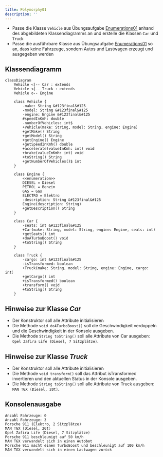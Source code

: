 ```yaml
---
title: Polymorphy01
description: ''
---
```



- Passe die Klasse `Vehicle` aus Übungsaufgabe
  [Enumerations01](../enumerations/enumerations01) anhand des abgebildeten
  Klassendiagramms an und erstelle die Klassen `Car` und `Truck`
- Passe die ausführbare Klasse aus Übungsaufgabe
  [Enumerations01](../enumerations/enumerations01) so an, dass keine Fahrzeuge,
  sondern Autos und Lastwagen erzeugt und ausgegeben werden

## Klassendiagramm

```mermaid
classDiagram
    Vehicle <|-- Car : extends
    Vehicle <|-- Truck : extends
    Vehicle o-- Engine

    class Vehicle {
        -make: String &#123final&#125
        -model: String &#123final&#125
        -engine: Engine &#123final&#125
        #speedInKmh: double
        -numberOfVehicles: int$
        +Vehicle(make: String, model: String, engine: Engine)
        +getMake() String
        +getModel() String
        +getEngine() Engine
        +getSpeedInKmh() double
        +accelerate(valueInKmh: int) void
        +brake(valueInKmh: int) void
        +toString() String
        +getNumberOfVehicles()$ int
    }

    class Engine {
        <<enumeration>>
        DIESEL = Diesel
        PETROL = Benzin
        GAS = Gas
        ELECTRO = Elektro
        -description: String &#123final&#125
        Engine(description: String)
        +getDescription() String
    }

    class Car {
        -seats: int &#123final&#125
        +Car(make: String, model: String, engine: Engine, seats: int)
        +getSeats() int
        +doATurboBoost() void
        +toString() String
    }

    class Truck {
        -cargo: int &#123final&#125
        -isTransformed: boolean
        +Truck(make: String, model: String, engine: Engine, cargo: int)
        +getCargo() int
        +isTransformed() boolean
        +transform() void
        +toString() String
    }
```

## Hinweise zur Klasse _Car_

- Der Konstruktor soll alle Attribute initialisieren
- Die Methode `void doATurboBoost()` soll die Geschwindigkeit verdoppeln und die
  Geschwindigkeit in der Konsole ausgeben.
- Die Methode `String toString()` soll alle Attribute von Car ausgeben:
  `Opel Zafira Life (Diesel, 7 Sitzplätze)`.

## Hinweise zur Klasse _Truck_

- Der Konstruktor soll alle Attribute initialisieren
- Die Methode `void transform()` soll das Attribut isTransformed invertieren und
  den aktuellen Status in der Konsole ausgeben.
- Die Methode `String toString()` soll alle Attribute von Truck ausgeben:
  `MAN TGX (Diesel, 20t)`.

## Konsolenausgabe

```console
Anzahl Fahrzeuge: 0
Anzahl Fahrzeuge: 3
Porsche 911 (Elektro, 2 Sitzplätze)
MAN TGX (Diesel, 20t)
Opel Zafira Life (Diesel, 7 Sitzplätze)
Porsche 911 beschleunigt auf 50 km/h
MAN TGX verwandelt sich in einen Autobot
Porsche 911 macht einen TurboBoost und beschleunigt auf 100 km/h
MAN TGX verwandelt sich in einen Lastwagen zurück
```

<Exercise pullRequest="86" branchSuffix="polymorphy/01" />
